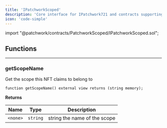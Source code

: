 ```yaml
---
title: 'IPatchworkScoped'
description: 'Core interface for IPatchwork721 and contracts supporting Scopes'
icon: 'code-simple'
---
```


<Info>
<div class="flex" style={{gap: '4px', fontFamily: 'var(--font-jetbrains-mono)'}}>
<span class="token keyword">import</span> <span class="token string">"@patchwork/contracts/PatchworkScoped/IPatchworkScoped.sol"</span><span class="token punctuation">;</span>
</div>
</Info>

<Separator />

## Functions

---

### getScopeName

Get the scope this NFT claims to belong to


```solidity
function getScopeName() external view returns (string memory);
```
**Returns**

|Name|Type|Description|
|----|----|-----------|
|`<none>`|`string`|string the name of the scope|


